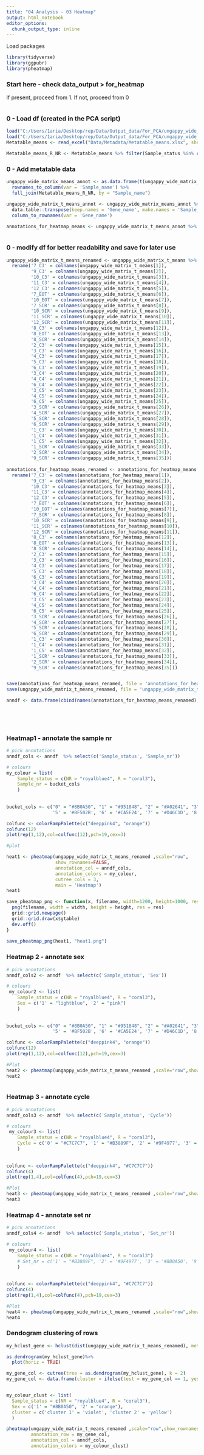```yaml
---
title: "04 Analysis - 03 Heatmap"
output: html_notebook
editor_options: 
  chunk_output_type: inline
---
```


Load packages
```r
library(tidyverse)
library(ggpubr)
library(pheatmap)

```

### Start here - check data_output > for_heatmap
If present, proceed from 1. If not, proceed from 0
```r

```



### 0 - Load df (created in the PCA script)
```r
load("C:/Users/1aria/Desktop/rep/Data/Output_data/For_PCA/ungappy_wide_matrix_t_for_PCA.Rda")
load("C:/Users/1aria/Desktop/rep/Data/Output_data/For_PCA/ungappy_wide_matrix_t_means_for_PCA.Rda")
Metatable_means <- read_excel("Data/Metadata/Metatable_means.xlsx", sheet = "w nur")

Metatable_means_R_NR <- Metatable_means %>% filter(Sample_status %in% c('NR', 'R'))
```

### 0 - Add metatable data
```r
ungappy_wide_matrix_means_annot <- as.data.frame(t(ungappy_wide_matrix_t_means))%>%
  rownames_to_column(var = 'Sample_name') %>%
  full_join(Metatable_means_R_NR, by = "Sample_name")

ungappy_wide_matrix_t_means_annot <- ungappy_wide_matrix_means_annot %>%
  data.table::transpose(keep.names = 'Gene_name', make.names = 'Sample_name') %>%
  column_to_rownames(var = 'Gene_name')

annotations_for_heatmap_means <- ungappy_wide_matrix_t_means_annot %>% filter(row.names(ungappy_wide_matrix_t_means_annot ) %in% c('Sample_nr', 'Sample_status', 'Cycle', 'TMT_label', 'Set_nr', 'Replicate', 'Age', 'Sex', 'TMB', 'Cancer' ))
  
```



### 0 - modify df for better readability and save for later use
```r
ungappy_wide_matrix_t_means_renamed <- ungappy_wide_matrix_t_means %>% 
  rename('7_C3' = colnames(ungappy_wide_matrix_t_means[1]),
         '9_C3' = colnames(ungappy_wide_matrix_t_means[2]),
         '10_C3' = colnames(ungappy_wide_matrix_t_means[3]),
         '11_C3' = colnames(ungappy_wide_matrix_t_means[4]),
         '12_C3' = colnames(ungappy_wide_matrix_t_means[5]),
         '7_EOT' = colnames(ungappy_wide_matrix_t_means[6]),
         '10_EOT' = colnames(ungappy_wide_matrix_t_means[7]),
         '7_SCR' = colnames(ungappy_wide_matrix_t_means[8]),
         '10_SCR' = colnames(ungappy_wide_matrix_t_means[9]),
         '11_SCR' = colnames(ungappy_wide_matrix_t_means[10]),
         '12_SCR' = colnames(ungappy_wide_matrix_t_means[11]),
         '8_C3' = colnames(ungappy_wide_matrix_t_means[12]),
         '8_EOT' = colnames(ungappy_wide_matrix_t_means[13]),
         '8_SCR' = colnames(ungappy_wide_matrix_t_means[14]),
         '2_C3' = colnames(ungappy_wide_matrix_t_means[15]),
         '3_C3' = colnames(ungappy_wide_matrix_t_means[16]),
         '4_C3' = colnames(ungappy_wide_matrix_t_means[17]),
         '5_C3' = colnames(ungappy_wide_matrix_t_means[18]),
         '6_C3' = colnames(ungappy_wide_matrix_t_means[19]),
         '3_C4' = colnames(ungappy_wide_matrix_t_means[20]),
         '4_C4' = colnames(ungappy_wide_matrix_t_means[21]),
         '6_C4' = colnames(ungappy_wide_matrix_t_means[22]),
         '3_C5' = colnames(ungappy_wide_matrix_t_means[23]),
         '4_C5' = colnames(ungappy_wide_matrix_t_means[24]),
         '6_C5' = colnames(ungappy_wide_matrix_t_means[25]),
         '3_SCR' = colnames(ungappy_wide_matrix_t_means[26]),
         '4_SCR' = colnames(ungappy_wide_matrix_t_means[27]),
         '5_SCR' = colnames(ungappy_wide_matrix_t_means[28]),
         '6_SCR' = colnames(ungappy_wide_matrix_t_means[29]),
         '1_C3' = colnames(ungappy_wide_matrix_t_means[30]),
         '1_C4' = colnames(ungappy_wide_matrix_t_means[31]),
         '1_C5' = colnames(ungappy_wide_matrix_t_means[32]),
         '1_SCR' = colnames(ungappy_wide_matrix_t_means[33]),
         '2_SCR' = colnames(ungappy_wide_matrix_t_means[34]),
         '9_SCR' = colnames(ungappy_wide_matrix_t_means[35]))
  
annotations_for_heatmap_means_renamed <- annotations_for_heatmap_means %>% 
  rename('7_C3' = colnames(annotations_for_heatmap_means[1]),
         '9_C3' = colnames(annotations_for_heatmap_means[2]),
         '10_C3' = colnames(annotations_for_heatmap_means[3]),
         '11_C3' = colnames(annotations_for_heatmap_means[4]),
         '12_C3' = colnames(annotations_for_heatmap_means[5]),
         '7_EOT' = colnames(annotations_for_heatmap_means[6]),
         '10_EOT' = colnames(annotations_for_heatmap_means[7]),
         '7_SCR' = colnames(annotations_for_heatmap_means[8]),
         '10_SCR' = colnames(annotations_for_heatmap_means[9]),
         '11_SCR' = colnames(annotations_for_heatmap_means[10]),
         '12_SCR' = colnames(annotations_for_heatmap_means[11]),
         '8_C3' = colnames(annotations_for_heatmap_means[12]),
         '8_EOT' = colnames(annotations_for_heatmap_means[13]),
         '8_SCR' = colnames(annotations_for_heatmap_means[14]),
         '2_C3' = colnames(annotations_for_heatmap_means[15]),
         '3_C3' = colnames(annotations_for_heatmap_means[16]),
         '4_C3' = colnames(annotations_for_heatmap_means[17]),
         '5_C3' = colnames(annotations_for_heatmap_means[18]),
         '6_C3' = colnames(annotations_for_heatmap_means[19]),
         '3_C4' = colnames(annotations_for_heatmap_means[20]),
         '4_C4' = colnames(annotations_for_heatmap_means[21]),
         '6_C4' = colnames(annotations_for_heatmap_means[22]),
         '3_C5' = colnames(annotations_for_heatmap_means[23]),
         '4_C5' = colnames(annotations_for_heatmap_means[24]),
         '6_C5' = colnames(annotations_for_heatmap_means[25]),
         '3_SCR' = colnames(annotations_for_heatmap_means[26]),
         '4_SCR' = colnames(annotations_for_heatmap_means[27]),
         '5_SCR' = colnames(annotations_for_heatmap_means[28]),
         '6_SCR' = colnames(annotations_for_heatmap_means[29]),
         '1_C3' = colnames(annotations_for_heatmap_means[30]),
         '1_C4' = colnames(annotations_for_heatmap_means[31]),
         '1_C5' = colnames(annotations_for_heatmap_means[32]),
         '1_SCR' = colnames(annotations_for_heatmap_means[33]),
         '2_SCR' = colnames(annotations_for_heatmap_means[34]),
         '9_SCR' = colnames(annotations_for_heatmap_means[35]))      


save(annotations_for_heatmap_means_renamed, file = 'annotations_for_heatmap_means_renamed.Rda')
save(ungappy_wide_matrix_t_means_renamed, file = 'ungappy_wide_matrix_t_means_renamed.Rda')

anndf <- data.frame(cbind(names(annotations_for_heatmap_means_renamed), t(annotations_for_heatmap_means_renamed)))  %>%  select(-c('V1'))


  
                          
```


### Heatmap1 - annotate the sample nr
```r
# pick annotations
anndf_cols <- anndf  %>% select(c('Sample_status', 'Sample_nr'))

# colours
my_colour = list(
    Sample_status = c(NR = "royalblue4", R = "coral3"),
    Sample_nr = bucket_cols
    )
    
    
bucket_cols <- c("0" = "#8B0A50", "1" = "#951848", "2" = "#A02641", "3" = "#AA343A", '4' = '#B54232',
                 '5' = '#BF502B', '6' = '#CA5E24', '7' = '#D46C1D', '8' = '#DF7A15', '9' = '#E9880E', '10' = '#F49607', '11' = '#FFA500', '12' =  'tan1')

colfunc <- colorRampPalette(c("deeppink4", "orange"))
colfunc(12)
plot(rep(1,12),col=colfunc(12),pch=19,cex=3)

#plot

heat1 <- pheatmap(ungappy_wide_matrix_t_means_renamed ,scale="row",
                  show_rownames=FALSE, 
                  annotation_col = anndf_cols,
                  annotation_colors = my_colour,
                  cutree_cols = 3,
                  main = 'Heatmap')
heat1

save_pheatmap_png <- function(x, filename, width=1200, height=1000, res = 150) {
  png(filename, width = width, height = height, res = res)
  grid::grid.newpage()
  grid::grid.draw(x$gtable)
  dev.off()
}
 
save_pheatmap_png(heat1, "heat1.png")

```
### Heatmap 2 - annotate sex
```r
# pick annotations
anndf_cols2 <- anndf  %>% select(c('Sample_status', 'Sex'))

# colours
 my_colour2 <- list(
    Sample_status = c(NR = "royalblue4", R = "coral3"),
    Sex = c('1' = "lightblue", '2' = "pink")
    )
    
    
bucket_cols <- c("0" = "#8B0A50", "1" = "#951848", "2" = "#A02641", "3" = "#AA343A", '4' = '#B54232',
                 '5' = '#BF502B', '6' = '#CA5E24', '7' = '#D46C1D', '8' = '#DF7A15', '9' = '#E9880E', '10' = '#F49607', '11' = '#FFA500', '12' =  'tan1')

colfunc <- colorRampPalette(c("deeppink4", "orange"))
colfunc(12)
plot(rep(1,12),col=colfunc(12),pch=19,cex=3)

#Plot
heat2 <- pheatmap(ungappy_wide_matrix_t_means_renamed ,scale="row",show_rownames=FALSE, annotation_col = anndf_cols2, annotation_colors = my_colour2)
heat2



```

### Heatmap 3 - annotate cycle
```r
# pick annotations
anndf_cols3 <- anndf  %>% select(c('Sample_status', 'Cycle'))

# colours
 my_colour3 <- list(
    Sample_status = c(NR = "royalblue4", R = "coral3"),
    Cycle = c('0' = "#C7C7C7", '1' = "#B3889F", '2' = '#9F4977', '3' = '#8B0A50', '9' = 'black')
    )
    
    
colfunc <- colorRampPalette(c("deeppink4", "#C7C7C7"))
colfunc(4)
plot(rep(1,4),col=colfunc(4),pch=19,cex=3)

#Plot
heat3 <- pheatmap(ungappy_wide_matrix_t_means_renamed ,scale="row",show_rownames=FALSE, annotation_col = anndf_cols3, annotation_colors = my_colour3)
heat3

```
### Heatmap 4 - annotate set nr
```r
# pick annotations
anndf_cols4 <- anndf  %>% select(c('Sample_status', 'Set_nr'))

# colours
 my_colour4 <- list(
    Sample_status = c(NR = "royalblue4", R = "coral3")
    # Set_nr = c('1' = "#B3889F", '2' = '#9F4977', '3' = '#8B0A50', '9' = 'black')
    )
    
    
colfunc <- colorRampPalette(c("deeppink4", "#C7C7C7"))
colfunc(4)
plot(rep(1,4),col=colfunc(4),pch=19,cex=3)

#Plot
heat4 <- pheatmap(ungappy_wide_matrix_t_means_renamed ,scale="row",show_rownames=FALSE, annotation_col = anndf_cols4, annotation_colors = my_colour4)
heat4

```


### Dendogram clustering of rows
```r
my_hclust_gene <- hclust(dist(ungappy_wide_matrix_t_means_renamed), method = "average")

as.dendrogram(my_hclust_gene)%>%
  plot(horiz = TRUE)

my_gene_col <- cutree(tree = as.dendrogram(my_hclust_gene), k = 2)
my_gene_col <- data.frame(cluster = ifelse(test = my_gene_col == 1, yes = "cluster 1", no = "cluster 2"))


my_colour_clust <- list(
  Sample_status = c(NR = "royalblue4", R = "coral3"),
  Sex = c('1' = "#8B0A50", '2' = "orange"),
  cluster = c('cluster 1' = 'violet', 'cluster 2' = 'yellow')
  )

pheatmap(ungappy_wide_matrix_t_means_renamed ,scale="row",show_rownames=FALSE, 
         annotation_row = my_gene_col,
         annotation_col = anndf_cols,
         annotation_colors = my_colour_clust)


``` 


